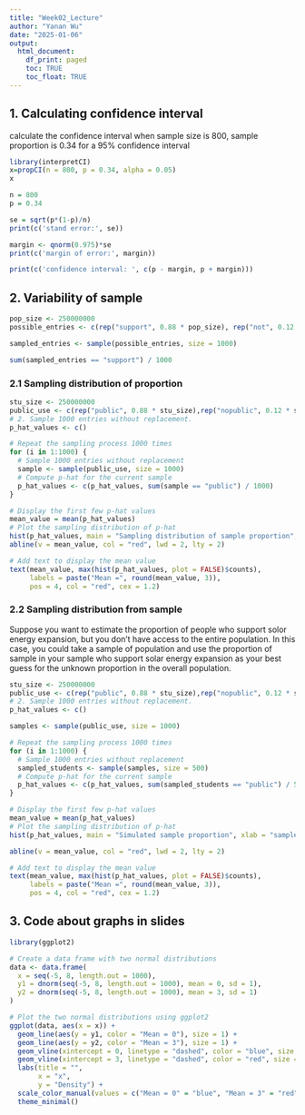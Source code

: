 ```yaml
---
title: "Week02_Lecture"
author: "Yanan Wu"
date: "2025-01-06"
output: 
  html_document:
    df_print: paged
    toc: TRUE
    toc_float: TRUE
---
```

## 1. Calculating confidence interval

calculate the confidence interval when sample size is 800, sample proportion is 0.34 for a 95% confidence interval

```r
library(interpretCI)
x=propCI(n = 800, p = 0.34, alpha = 0.05)
x
```

```r
n = 800
p = 0.34

se = sqrt(p*(1-p)/n)
print(c('stand error:', se))

margin <- qnorm(0.975)*se
print(c('margin of error:', margin))

print(c('confidence interval: ', c(p - margin, p + margin)))
```

## 2. Variability of sample

```r
pop_size <- 250000000
possible_entries <- c(rep("support", 0.88 * pop_size), rep("not", 0.12 * pop_size))

sampled_entries <- sample(possible_entries, size = 1000)

sum(sampled_entries == "support") / 1000
```
### 2.1 Sampling distribution of proportion 

```r
stu_size <- 250000000
public_use <- c(rep("public", 0.88 * stu_size),rep("nopublic", 0.12 * stu_size))
# 2. Sample 1000 entries without replacement.
p_hat_values <- c()

# Repeat the sampling process 1000 times
for (i in 1:1000) {
  # Sample 1000 entries without replacement
  sample <- sample(public_use, size = 1000)
  # Compute p-hat for the current sample
  p_hat_values <- c(p_hat_values, sum(sample == "public") / 1000)
}

# Display the first few p-hat values
mean_value = mean(p_hat_values)
# Plot the sampling distribution of p-hat
hist(p_hat_values, main = "Sampling distribution of sample proportion", xlab = "sample_proportion", col = "lightblue", border = "white")
abline(v = mean_value, col = "red", lwd = 2, lty = 2)

# Add text to display the mean value
text(mean_value, max(hist(p_hat_values, plot = FALSE)$counts), 
     labels = paste("Mean =", round(mean_value, 3)), 
     pos = 4, col = "red", cex = 1.2)

```


### 2.2 Sampling distribution from sample

Suppose you want to estimate the proportion of people who support solor energy expansion, but you don’t have access to the entire population. In this case, you could take a sample of population and use the proportion of sample in your sample who support solar energy expansion as your best guess for the unknown proportion in the overall population.


```r
stu_size <- 250000000
public_use <- c(rep("public", 0.88 * stu_size),rep("nopublic", 0.12 * stu_size))
# 2. Sample 1000 entries without replacement.
p_hat_values <- c()

samples <- sample(public_use, size = 1000)

# Repeat the sampling process 1000 times
for (i in 1:1000) {
  # Sample 1000 entries without replacement
  sampled_students <- sample(samples, size = 500)
  # Compute p-hat for the current sample
  p_hat_values <- c(p_hat_values, sum(sampled_students == "public") / 500)
}

# Display the first few p-hat values
mean_value = mean(p_hat_values)
# Plot the sampling distribution of p-hat
hist(p_hat_values, main = "Simulated sample proportion", xlab = "sample_proportion", col = "blue", border = "white")

abline(v = mean_value, col = "red", lwd = 2, lty = 2)

# Add text to display the mean value
text(mean_value, max(hist(p_hat_values, plot = FALSE)$counts), 
     labels = paste("Mean =", round(mean_value, 3)), 
     pos = 4, col = "red", cex = 1.2)

```

## 3. Code about graphs in slides

```r
library(ggplot2)

# Create a data frame with two normal distributions
data <- data.frame(
  x = seq(-5, 8, length.out = 1000),
  y1 = dnorm(seq(-5, 8, length.out = 1000), mean = 0, sd = 1),
  y2 = dnorm(seq(-5, 8, length.out = 1000), mean = 3, sd = 1)
)

# Plot the two normal distributions using ggplot2
ggplot(data, aes(x = x)) +
  geom_line(aes(y = y1, color = "Mean = 0"), size = 1) +
  geom_line(aes(y = y2, color = "Mean = 3"), size = 1) +
  geom_vline(xintercept = 0, linetype = "dashed", color = "blue", size = 1) +
  geom_vline(xintercept = 3, linetype = "dashed", color = "red", size = 1) +
  labs(title = "",
       x = "x",
       y = "Density") +
  scale_color_manual(values = c("Mean = 0" = "blue", "Mean = 3" = "red")) +
  theme_minimal()
```







